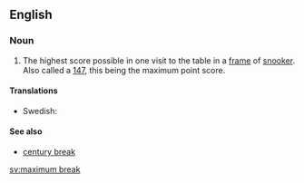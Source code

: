 ==English==

===Noun===
{{en-noun|sg=[[maximum]] [[break]]}}

# {{context|snooker}} The highest score possible in one visit to the table in a [[frame]] of [[snooker]]. Also called a [[147]], this being the maximum point score.

====Translations====
*Swedish: {{t|sv|maximumbreak|n}}

====See also====
*[[century break]]

[[sv:maximum break]]